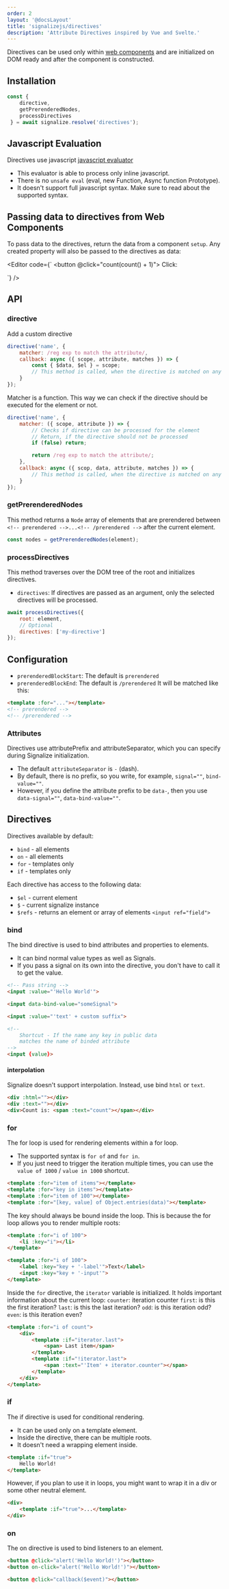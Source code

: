 ```yaml
---
order: 2
layout: '@docsLayout'
title: 'signalizejs/directives'
description: 'Attribute Directives inspired by Vue and Svelte.'
---
```



Directives can be used only within [web components](/docs/modules/component) and are initialized on DOM ready and after the component is constructed.

## Installation
<ImportMapDependencies module="directives" />

```js
const {
	directive,
	getPrerenderedNodes,
	processDirectives
 } = await signalize.resolve('directives');
```

## Javascript Evaluation
Directives use javascript [javascript evaluator](/docs/modules/evaluator)

- This evaluator is able to process only inline javascript.
- There is no `unsafe eval` (eval, new Function, Async function Prototype).
- It doesn't support full javascript syntax. Make sure to read about the supported syntax.

## Passing data to directives from Web Components
To pass data to the directives, return the data from a component `setup`. Any created property will also be passed to the directives as data:

<Editor code={`
<my-component>
	<button @click="count(count() + 1)">
		Click:  <span :html="count"></span>
	</button>
</my-component>

<script type="importmap">${createImportMapJson(['component', 'directives'])}</script>

<script type="module">

	const { resolve } = new Signalize();
	const { component, signal } = await resolve('component', 'directives', 'signal');

	component('my-component', () => {
		const count = signal(0);
		return { count }
	});
</script>
`} />

## API
### directive
Add a custom directive
```js
directive('name', {
	matcher: /reg exp to match the attribute/,
	callback: async ({ scope, attribute, matches }) => {
		const { $data, $el } = scope;
		// This method is called, when the directive is matched on any element
	}
});
```
Matcher is a function. This way we can check if the directive should be executed for the element or not.
```js
directive('name', {
	matcher: ({ scope, attribute }) => {
		// Checks if directive can be processed for the element
		// Return, if the directive should not be processed
		if (false) return;

		return /reg exp to match the attribute/;
	},
	callback: async ({ scop, data, attribute, matches }) => {
		// This method is called, when the directive is matched on any element
	}
});
```

### getPrerenderedNodes
This method returns a `Node` array of elements that are prerendered between `<!-- prerendered -->...<!-- /prerendered -->` after the current element.

```js
const nodes = getPrerenderedNodes(element);
```

### processDirectives
This method traverses over the DOM tree of the root and initializes directives.
- `directives`:  If directives are passed as an argument, only the selected directives will be processed.

```js
await processDirectives({
	root: element,
	// Optional
	directives: ['my-directive']
});
```

## Configuration
- `prerenderedBlockStart`: The default is `prerendered`
- `prerenderedBlockEnd`: The default is `/prerendered`
It will be matched like this:
```html
<template :for="..."></template>
<!-- prerendered -->
<!-- /prerendered -->
```

### Attributes
Directives use attributePrefix and attributeSeparator, which you can specify during Signalize initialization.
- The default `attributeSeparator` is `-` (dash).
- By default, there is no prefix, so you write, for example, `signal=""`, `bind-value=""`.
- However, if you define the attribute prefix to be `data-`, then you use `data-signal=""`, `data-bind-value=""`.


## Directives
Directives available by default:
- `bind` - all elements
- `on` - all elements
- `for` - templates only
- `if` - templates only

Each directive has access to the following data:
- `$el` - current element
- `$` - current signalize instance
- `$refs` - returns an element or array of elements `<input ref="field">`

### bind
The bind directive is used to bind attributes and properties to elements.
- It can bind normal value types as well as Signals.
- If you pass a signal on its own into the directive, you don't have to call it to get the value.

```html
<!-- Pass string -->
<input :value="'Hello World'">

<input data-bind-value="someSignal">

<input :value="'text' + custom suffix">

<!--
	Shortcut - If the name any key in public data
	matches the name of binded attribute
-->
<input {value}>
```

#### interpolation
Signalize doesn't support interpolation. Instead, use bind `html` or `text`.

```html
<div :html=""></div>
<div :text=""></div>
<div>Count is: <span :text="count"></span></div>
```

### for
The for loop is used for rendering elements within a for loop.
- The supported syntax is `for of` and `for in`.
- If you just need to trigger the iteration multiple times, you can use the `value of 1000` / `value in 1000` shortcut.

```html
<template :for="item of items"></template>
<template :for="key in items"></template>
<template :for="item of 100"></template>
<template :for="[key, value] of Object.entries(data)"></template>
```

The key should always be bound inside the loop. This is because the for loop allows you to render multiple roots:

```html
<template :for="i of 100">
	<li :key="i"></li>
</template>

<template :for="i of 100">
	<label :key="key + '-label'">Text</label>
	<input :key="key + '-input'">
</template>
```

Inside the `for` directive, the `iterator` variable is initialized. It holds important information about the current loop:
`counter`: iteration counter
`first`: is this the first iteration?
`last`: is this the last iteration?
`odd`: is this iteration odd?
`even`: is this iteration even?

```html
<template :for="i of count">
	<div>
		<template :if="iterator.last">
			<span> Last item</span>
		</template>
		<template :if="!iterator.last">
			<span :text="'Item' + iterator.counter"></span>
		</template>
	</div>
</template>
```

### if
The if directive is used for conditional rendering.
- It can be used only on a template element.
- Inside the directive, there can be multiple roots.
- It doesn't need a wrapping element inside.

```html
<template :if="true">
	Hello World!
</template>
```

However, if you plan to use it in loops, you might want to wrap it in a div or some other neutral element.
```html
<div>
	<template :if="true">...</template>
</div>
```

### on
The on directive is used to bind listeners to an element.

```html
<button @click="alert('Hello World!')"></button>
<button on-click="alert('Hello World!')"></button>

<button @click="callback($event)"></button>
```
